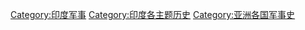 [[Category:印度军事|Category:印度军事]]
[[Category:印度各主题历史|Category:印度各主题历史]]
[[Category:亚洲各国军事史|Category:亚洲各国军事史]]